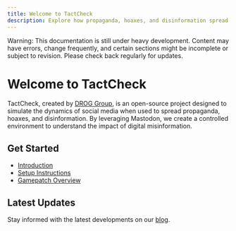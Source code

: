 ```yaml
---
title: Welcome to TactCheck
description: Explore how propaganda, hoaxes, and disinformation spread on social media through simulated environments.
---
```



<Callout type="warning">
  Warning: This documentation is still under heavy development. Content may have
  errors, change frequently, and certain sections might be incomplete or subject
  to revision. Please check back regularly for updates.
</Callout>

# Welcome to TactCheck

TactCheck, created by [DROG Group](https://drog.group), is an open-source project designed to simulate the dynamics of social media when used to spread propaganda, hoaxes, and disinformation. By leveraging Mastodon, we create a controlled environment to understand the impact of digital misinformation.

## Get Started

- [Introduction](/docs/intro)
- [Setup Instructions](/docs/setup)
- [Gamepatch Overview](/docs/gamepatch)

## Latest Updates

Stay informed with the latest developments on our [blog](/blog).
